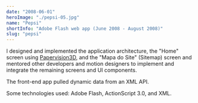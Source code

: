 ```yaml
---
date: "2008-06-01"
heroImage: "./pepsi-05.jpg"
name: "Pepsi"
shortInfo: "Adobe Flash web app (June 2008 - August 2008)"
slug: "pepsi"
---
```



I designed and implemented the application architecture, the "Home" screen using <a href="https://en.wikipedia.org/wiki/Papervision3D" target="_blank">Papervision3D</a>, and the "Mapa do Site" (Sitemap) screen and mentored other developers and motion designers to implement and integrate the remaining screens and UI components.

The front-end app pulled dynamic data from an XML API.

Some technologies used: Adobe Flash, ActionScript 3.0, and XML.

<br />
<br />

<FlexBoxRowSpaceBetween>
  <LinkButtonLeftArrowIcon
    align-self="flex-start"
    text="Conspiração Filmes"
    to="/portfolio/conspiracao/"
  />
  <LinkButtonRightArrowIcon
    align-self="flex-end"
    text="Ultraeco"
    to="/portfolio/ultraeco/"
  />
</FlexBoxRowSpaceBetween>
